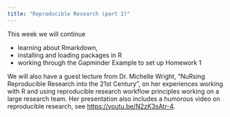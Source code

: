```yaml
---
title: "Reproducible Research (part 2)"
---
```


This week we will continue 

* learning about Rmarkdown, 
* installing and loading packages in R
* working through the Gapminder Example to set up Homework 1

We will also have a guest lecture from Dr. Michelle Wright, "NuRsing Reproducible Research into the 21st Century", on her experiences working with R and using reproducible research workflow principles working on a large research team. Her presentation also includes a humorous video on reproducible research, see [https://youtu.be/N2zK3sAtr-4](https://youtu.be/N2zK3sAtr-4).

